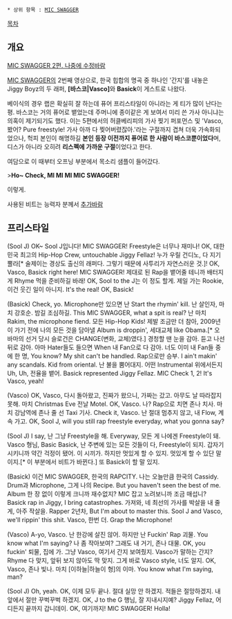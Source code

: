  * 상위 항목 : [[MIC SWAGGER]]

[[목차]]

== 개요 ==

[http://www.youtube.com/watch?v=n4C-l_r-LZY MIC SWAGGER 2편. 나중에 수정바람]

[[MIC SWAGGER]]의 2번째 영상으로, 한국 힙합의 명곡 중 하나인 '간지'를 내놓은 Jiggy Boyz의 두 래퍼, '''[바스코|Vasco]'''와 '''Basick'''이 게스트로 나왔다.

베이식의 경우 랩은 확실히 잘 하는데 퓨어 프리스타일이 아니라는 게 티가 많이 난다는 평. 바스코는 거의 퓨어로 뱉었는데 주머니에 종이같은 게 보여서 미리 쓴 가사 아니냐는 의혹이 제기되기도 했다. 이는 5편에서의 허클베리피의 가사 찢기 퍼포먼스 및 'Vasco, 봤어? Pure freestyle! 가사 아까 다 찢어버렸잖아.'라는 구절까지 겹쳐 더욱 가속화되었으나, 헉피 본인이 해명하길 '''본인 등장 이전까지 퓨어로 한 사람이 바스코뿐이었다'''며, 디스가 아니라 오히려 '''리스펙에 가까운 구절'''이었다고 한다.

여담으로 이 때부터 오프닝 부분에서 목소리 샘플이 들어갔다.

>'''Ho~ Check, MI MI MI MIC SWAGGER!'''

이렇게.

사용된 비트는 능력자 분께서 [[추가바람]]

== 프리스타일 ==
(Sool J)
OK~ Sool J입니다! MIC SWAGGER! Freestyle은 너무나 재미나!
OK, 대한민국 최고의 Hip-Hop Crew, untouchable Jiggy Fellaz!
누가 우릴 건디노, 다 지기뿔라[* 술제이는 경상도 출신의 래퍼다. 그렇기 때문에 사투리가 자연스러운 것.]!
OK, Vasco, Basick right here! MIC SWAGGER!
제대로 된 Rap을 뱉어줄 테니까 배터지게 Rhyme 먹을 준비하길 바래!
OK, Sool to the J는 이 정도 할게.
제일 가는 Rookie, 이건 웃긴 일이 아니지. It's the real! OK, Basick!

(Basick)
Check, yo. Microphone만 있으면 난 Start the rhymin' kill. 난 살인자, 마치 강호순. 밤길 조심하길.
This MIC SWAGGER, what a spit is real? 난 마치 Rakim, the microphone fiend.
모든 Hip-Hop Kids! 제발 조금만 더 참아, 2009년이 가기 전에 나의 모든 것을 담아낼
Album is droppin', 세대교체 like Obama.[* 오바마의 선거 당시 슬로건은 CHANGE(변화, 교체)였다.] 경청할 땐 눈을 감아. 듣고 나선 뒤로 감아.
아마 Hater들도 들으면 When 내 Fan으로 다 감아. 너도 이미 내 Fan들 중에 한 명, You know?
My shit can't be handled. Rap으로만 승부. I ain't makin' any scandals. Kid from oriental.
난 불을 뿜어대지. 어떤 Instrumental 위에서든지 Uh, Uh, 전율을 뱉어.
Basick represented Jiggy Fellaz. MIC Check 1, 2! It's Vasco, yeah!

(Vasco)
OK, Vasco, 다시 돌아왔고, 진짜가 왔으니, 가짜는 갔고.
아무도 날 따라잡지 못해. 마치 Christmas Eve 전날 Motel.
OK, Vasco. 나? Rap으로 치면 존나 치사. 마치 강남역에 존나 줄 선 Taxi 기사.
Check it, Vasco. 난 절대 멈추지 않고, 내 Flow, 계속 가고.
OK, Sool J, will you still rap freestyle everyday, what you gonna say?

(Sool J)
I say, 난 그냥 Freestyle을 해. Everyway, 모든 게 나에겐 Freestyle이 돼.
Vasco 형님, Basic Basick, 난 주변에 있는 모든 것들이 다, Freestyle이 되지.
갑자기 시키니까 약간 걱정이 됐어. 이 시끼가. 하지만 멋있게 할 수 있지. 멋있게 할 수 있단 말이지.[* 이 부분에서 비트가 바뀐다.]
또 Basick이 할 말 있지.

(Basick)
이건 MIC SWAGGER, 한국의 RAPCITY. 나는 오늘만큼 한국의 Cassidy.
Drum과 Microphone, 그게 나의 Recipe. But you haven't seen the best of me.
Album 한 장 없이 이렇게 크니까 재수없지? MIC 잡고 노려보니까 조금 매섭니?
Basick rap in Jiggy, I bring catastrophes. 가져와, 네 최선의 가사를 박살을 내 줄게, 아주 작살을.
Rapper 2년차, But I'm about to master this.
Sool J and Vasco, we'll rippin' this shit. Vasco, 한번 더. Grap the Microphone!

(Vasco)
A-yo, Vasco. 난 한강에 살진 않어. 하지만 난 Fuckin' Rap 괴물.
You know what I'm saying? 나 좀 작아보여? 그래도 내 거기, 존나 대물.
OK, you fuckin' 퇴물, 집에 가. 그냥 Vasco, 여기서 간지 보여줬지.
Vasco가 말하는 간지? Rhyme 다 맞지, 앞뒤 보지 않아도 딱 맞지.
그게 바로 Vasco style, 너도 알지.
OK, Vasco, 존나 빛나. 마치 [이하늘|하늘이 형]의 이마. You know what I'm saying, man?

(Sool J)
Oh, yeah. OK, 이제 모두 끝나. 절대 실망 안 하겠지. 적들은 절망하겠지. 내 앞에서 절만 꾸벅꾸벅 하겠지.
OK, J to the G 행님, 잘 지내시지예? Jiggy Fellaz, 어디든지 끝까지 갑니데이.
OK, 여기까지! MIC SWAGGER! Holla!
